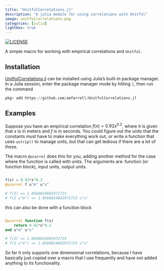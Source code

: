 ```yaml
---
title: "UnitfulCorrelations.jl"
description: "A julia module for using correlations with Unitful"
image: unitfulcorrelations.png
categories: [julia]
lightbox: true
---
```


[![LICENSE](https://img.shields.io/badge/license-MIT-lightgrey.svg)](https://github.com/aefarrell/UnitfulCorrelations.jl/blob/main/LICENSE)&nbsp;

A simple macro for working with empirical correlations and `Unitful`.

## Installation

[UnitfulCorrelations.jl](https://github.com/aefarrell/UnitfulCorrelations.jl) can be installed using Julia's built-in package manager. In a Julia session, enter the package manager mode by hitting `]`, then run the command

```julia
pkg> add https://github.com/aefarrell/UnitfulCorrelations.jl
```


## Examples

Suppose you have an empirical correlation $f(x) = 0.92 x^{0.2}$, where it is given that $x$ is in meters and $f$ is in seconds. You could figure out the units that the constants must have to make everything work out, or write a function that uses `ustrip()` to manage units, but that can get tedious if there are a lot of these. 

The macro `@ucorrel` does this for you, adding another method for the case where the function is called with units. The arguments are: function (or function block), input units, output units.

```julia

f(x) = 0.92*x^0.2
@ucorrel f u"m" u"s"

# f(2) == 1.0568024865972723
# f(2 u"m") == 1.0568024865972723 u"s"
```

this can also be done with a function block

```julia

@ucorrel function f(x)
    return 0.92*x^0.2
end u"m" u"s"

# f(2) == 1.0568024865972723
# f(2 u"m") == 1.0568024865972723 u"s"
```

So far it only supports one dimensional correlations, because I have basically just copied over a macro that I use frequently and have not added anything to its functionality.
